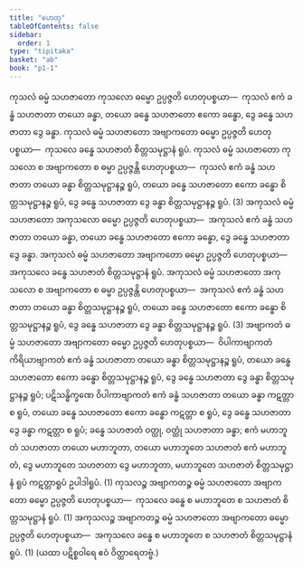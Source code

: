 ```yaml
---
title: "ဟေတု"
tableOfContents: false
sidebar:
  order: 1
type: "tipitaka"
basket: "ab"
book: "p1-1"
---
```



<DynamicBreadcrumb />

<Division number="99" book="p1-1" e="ch" v="36" p="37">

<Paragraph number="402" book="p1-1">
ကုသလံ ဓမ္မံ သဟဇာတော ကုသလော ဓမ္မော ဥပ္ပဇ္ဇတိ ဟေတုပစ္စယာ—  ကုသလံ ဧကံ ခန္ဓံ သဟဇာတာ တယော ခန္ဓာ, တယော ခန္ဓေ သဟဇာတော ဧကော ခန္ဓော, ဒွေ ခန္ဓေ သဟဇာတာ ဒွေ ခန္ဓာ. ကုသလံ ဓမ္မံ သဟဇာတော အဗျာကတော ဓမ္မော ဥပ္ပဇ္ဇတိ ဟေတုပစ္စယာ—  ကုသလေ ခန္ဓေ သဟဇာတံ စိတ္တသမုဋ္ဌာနံ ရူပံ. ကုသလံ ဓမ္မံ သဟဇာတော ကုသလော စ အဗျာကတော စ ဓမ္မာ ဥပ္ပဇ္ဇန္တိ ဟေတုပစ္စယာ—  ကုသလံ ဧကံ ခန္ဓံ သဟဇာတာ တယော ခန္ဓာ စိတ္တသမုဋ္ဌာနဉ္စ ရူပံ, တယော ခန္ဓေ သဟဇာတော ဧကော ခန္ဓော စိတ္တသမုဋ္ဌာနဉ္စ ရူပံ, ဒွေ ခန္ဓေ သဟဇာတာ ဒွေ ခန္ဓာ စိတ္တသမုဋ္ဌာနဉ္စ ရူပံ. (3)
</Paragraph>

</Division>
<Division number="100" book="p1-1" e="ch" v="36" p="38">

<Paragraph number="403" book="p1-1">
အကုသလံ ဓမ္မံ သဟဇာတော အကုသလော ဓမ္မော ဥပ္ပဇ္ဇတိ ဟေတုပစ္စယာ—  အကုသလံ ဧကံ ခန္ဓံ သဟဇာတာ တယော ခန္ဓာ, တယော ခန္ဓေ သဟဇာတော ဧကော ခန္ဓော, ဒွေ ခန္ဓေ သဟဇာတာ ဒွေ ခန္ဓာ. အကုသလံ ဓမ္မံ သဟဇာတော အဗျာကတော ဓမ္မော ဥပ္ပဇ္ဇတိ ဟေတုပစ္စယာ—  အကုသလေ ခန္ဓေ သဟဇာတံ စိတ္တသမုဋ္ဌာနံ ရူပံ. အကုသလံ ဓမ္မံ သဟဇာတော အကုသလော စ အဗျာကတော စ ဓမ္မာ ဥပ္ပဇ္ဇန္တိ ဟေတုပစ္စယာ—  အကုသလံ ဧကံ ခန္ဓံ သဟဇာတာ တယော ခန္ဓာ စိတ္တသမုဋ္ဌာနဉ္စ ရူပံ, တယော ခန္ဓေ သဟဇာတော ဧကော ခန္ဓော စိတ္တသမုဋ္ဌာနဉ္စ ရူပံ, ဒွေ ခန္ဓေ သဟဇာတာ ဒွေ ခန္ဓာ စိတ္တသမုဋ္ဌာနဉ္စ ရူပံ. (3)
</Paragraph>

</Division>
<Division number="101" book="p1-1" e="ch" v="36" p="38">

<Paragraph number="404" book="p1-1">
အဗျာကတံ ဓမ္မံ သဟဇာတော အဗျာကတော ဓမ္မော ဥပ္ပဇ္ဇတိ ဟေတုပစ္စယာ—  ဝိပါကာဗျာကတံ ကိရိယာဗျာကတံ ဧကံ ခန္ဓံ သဟဇာတာ တယော ခန္ဓာ စိတ္တသမုဋ္ဌာနဉ္စ ရူပံ, တယော ခန္ဓေ သဟဇာတော ဧကော ခန္ဓော စိတ္တသမုဋ္ဌာနဉ္စ ရူပံ, ဒွေ ခန္ဓေ သဟဇာတာ ဒွေ ခန္ဓာ စိတ္တသမုဋ္ဌာနဉ္စ ရူပံ; ပဋိသန္ဓိက္ခဏေ ဝိပါကာဗျာကတံ ဧကံ ခန္ဓံ သဟဇာတာ တယော ခန္ဓာ ကဋတ္တာ စ ရူပံ, တယော ခန္ဓေ သဟဇာတော ဧကော ခန္ဓော ကဋတ္တာ စ ရူပံ, ဒွေ ခန္ဓေ သဟဇာတာ ဒွေ ခန္ဓာ ကဋတ္တာ စ ရူပံ; ခန္ဓေ သဟဇာတံ ဝတ္ထု, ဝတ္ထုံ သဟဇာတာ ခန္ဓာ; ဧကံ မဟာဘူတံ သဟဇာတာ တယော မဟာဘူတာ, တယော မဟာဘူတေ သဟဇာတံ ဧကံ မဟာဘူတံ, ဒွေ မဟာဘူတေ သဟဇာတာ ဒွေ မဟာဘူတာ, မဟာဘူတေ သဟဇာတံ စိတ္တသမုဋ္ဌာနံ ရူပံ ကဋတ္တာရူပံ ဥပါဒါရူပံ. (1)
</Paragraph>

</Division>
<Division number="102" book="p1-1" e="ch" v="36" p="38">

<Paragraph number="405" book="p1-1">
ကုသလဉ္စ အဗျာကတဉ္စ ဓမ္မံ သဟဇာတော အဗျာကတော ဓမ္မော ဥပ္ပဇ္ဇတိ ဟေတုပစ္စယာ—  ကုသလေ ခန္ဓေ စ မဟာဘူတေ စ သဟဇာတံ စိတ္တသမုဋ္ဌာနံ ရူပံ. (1)
</Paragraph>

<Paragraph number="406" book="p1-1">
အကုသလဉ္စ အဗျာကတဉ္စ ဓမ္မံ သဟဇာတော အဗျာကတော ဓမ္မော ဥပ္ပဇ္ဇတိ ဟေတုပစ္စယာ—  အကုသလေ ခန္ဓေ စ မဟာဘူတေ စ သဟဇာတံ စိတ္တသမုဋ္ဌာနံ ရူပံ. (1)

</Paragraph>
</Division>

<Paragraph number="407" type="center" book="p1-1">
(ယထာ ပဋိစ္စဝါရေ ဧဝံ ဝိတ္ထာရေတဗ္ဗံ.)
</Paragraph>